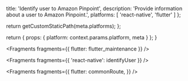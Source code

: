 
  title: 'Identify user to Amazon Pinpoint',
  description: 'Provide information about a user to Amazon Pinpoint.',
  platforms: [
    'react-native',
    'flutter'
    ]
};

  return getCustomStaticPath(meta.platforms);
};

  return {
    props: {
      platform: context.params.platform,
      meta
    }
  };
}


<Fragments fragments={{ flutter: flutter_maintenance }} />


<Fragments fragments={{ 'react-native': identifyUser }} />


<Fragments
  fragments={{
    flutter: commonRoute,
  }}
/>
